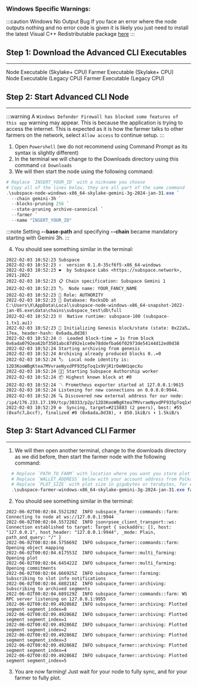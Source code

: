 
### Windows Specific Warnings:
:::caution  Windows No Output Bug
If you face an error where the node outputs nothing and no error code is given it is likely you just need to install the latest Visual C++ Redistributable package [here](https://learn.microsoft.com/en-us/cpp/windows/latest-supported-vc-redist?view=msvc-170)
:::
 
## Step 1: Download the Advanced CLI Executables 
---

<div className={`${styles.buttons} ${styles.flexContainer}`}>
  <Link
    className="button button--secondary"
    to="https://github.com/subspace/subspace/releases/download/gemini-3g-2024-jan-31/subspace-node-windows-x86_64-skylake-gemini-3g-2024-jan-31.exe"
    style={{ display: 'flex', flexDirection: 'column', alignItems: 'center', justifyContent: 'center', textAlign: 'center', padding: '10px' }}>
    <span style={{ fontSize: '20px' }}>Node Executable</span>
    <span style={{ fontSize: '14px' }}>(Skylake+ CPU)</span>
  </Link>
  <Link
    className="button button--secondary"
    to="https://github.com/subspace/subspace/releases/download/gemini-3g-2024-jan-31/subspace-farmer-windows-x86_64-skylake-gemini-3g-2024-jan-31.exe"
    style={{ display: 'flex', flexDirection: 'column', alignItems: 'center', justifyContent: 'center', textAlign: 'center', padding: '10px' }}>
    <span style={{ fontSize: '20px' }}>Farmer Executable</span>
    <span style={{ fontSize: '14px' }}>(Skylake+ CPU)</span>
  </Link>
</div>
 
<div className={`${styles.buttons} ${styles.flexContainer}`}>
  <Link
    className="button button--secondary"
    to="https://github.com/subspace/subspace/releases/download/gemini-3g-2024-jan-31/subspace-node-windows-x86_64-v2-gemini-3g-2024-jan-31.exe"
    style={{ display: 'flex', flexDirection: 'column', alignItems: 'center', justifyContent: 'center', textAlign: 'center', padding: '10px' }}>
    <span style={{ fontSize: '20px' }}>Node Executable</span>
    <span style={{ fontSize: '14px' }}>(Legacy CPU)</span>
  </Link>
  <Link
    className="button button--secondary"
    to="https://github.com/subspace/subspace/releases/download/gemini-3g-2024-jan-31/subspace-farmer-windows-x86_64-v2-gemini-3g-2024-jan-31.exe"
    style={{ display: 'flex', flexDirection: 'column', alignItems: 'center', justifyContent: 'center', textAlign: 'center', padding: '10px' }}>
    <span style={{ fontSize: '20px' }}>Farmer Executable</span>
    <span style={{ fontSize: '14px' }}>(Legacy CPU)</span>
  </Link>
</div>


## Step 2: Start Advanced CLI Node
---

:::warning 
A `Windows Defender Firewall has blocked some features of this app` warning may appear.
This is because the application is trying to access the internet. This is expected as it is how the farmer talks to other farmers on the network, select `Allow access` to continue setup. 
:::

1. Open `Powershell` (we do not recommend using Command Prompt as its syntax is slightly different)
2. In the terminal we will change to the Downloads directory using this command `cd Downloads`
3. We will then start the node using the following command:

```powershell
# Replace `INSERT_YOUR_ID` with a nickname you choose
# Copy all of the lines below, they are all part of the same command
.\subspace-node-windows-x86_64-skylake-gemini-3g-2024-jan-31.exe `
  --chain gemini-3h `
  --blocks-pruning 256 `
  --state-pruning archive-canonical `
  --farmer `
  --name "INSERT_YOUR_ID"
```

:::note
Setting **--base-path** and specifying **--chain** became mandatory starting with Gemini 3h. 
:::
  
4. You should see something similar in the terminal:
```text
2022-02-03 10:52:23 Subspace
2022-02-03 10:52:23 ✌️  version 0.1.0-35cf6f5-x86_64-windows
2022-02-03 10:52:23 ❤️  by Subspace Labs <https://subspace.network>, 2021-2022
2022-02-03 10:52:23 📋 Chain specification: Subspace Gemini 1
2022-02-03 10:52:23 🏷  Node name: YOUR_FANCY_NAME
2022-02-03 10:52:23 👤 Role: AUTHORITY
2022-02-03 10:52:23 💾 Database: RocksDb at C:\Users\X\AppData\Local\subspace-node-windows-x86_64-snapshot-2022-jan-05.exe\data\chains\subspace_test\db\full
2022-02-03 10:52:23 ⛓  Native runtime: subspace-100 (subspace-1.tx1.au1)
2022-02-03 10:52:23 🔨 Initializing Genesis block/state (state: 0x22a5…17ea, header-hash: 0x6ada…0d38)
2022-02-03 10:52:24 ⏱  Loaded block-time = 1s from block 0x6ada0792ea62bf3501abc87d92e1ce0e78ddefba66f02973de54144d12ed0d38
2022-02-03 10:52:24 Starting archiving from genesis
2022-02-03 10:52:24 Archiving already produced blocks 0..=0
2022-02-03 10:52:24 🏷  Local node identity is: 12D3KooWBgKtea7MVvraeNyxdPF935pToq1x9VjR1rDeNH1qecXu
2022-02-03 10:52:24 🧑‍🌾 Starting Subspace Authorship worker
2022-02-03 10:52:24 📦 Highest known block at #0
2022-02-03 10:52:24 〽️ Prometheus exporter started at 127.0.0.1:9615
2022-02-03 10:52:24 Listening for new connections on 0.0.0.0:9944.
2022-02-03 10:52:26 🔍 Discovered new external address for our node: /ip4/176.233.17.199/tcp/30333/p2p/12D3KooWBgKtea7MVvraeNyxdPF935pToq1x9VjR1rDeNH1qecXu
2022-02-03 10:52:29 ⚙️  Syncing, target=#215883 (2 peers), best: #55 (0xafc7…bccf), finalized #0 (0x6ada…0d38), ⬇ 850.1kiB/s ⬆ 1.5kiB/s
```

## Step 3: Start Advanced CLI Farmer
---

1. We will then open another terminal, change to the downloads directory as we did before, then start the farmer node with the following command:
```PowerShell
  # Replace `PATH_TO_FARM` with location where you want you store plot files
  # Replace `WALLET_ADDRESS` below with your account address from Polkadot.js wallet
  # Replace `PLOT_SIZE` with plot size in gigabytes or terabytes, for example 100G or 2T (but leave at least 60G of disk space for node and some for OS)
  .\subspace-farmer-windows-x86_64-skylake-gemini-3g-2024-jan-31.exe farm --reward-address WALLET_ADDRESS path=PATH_TO_FARM,size=PLOT_SIZE
```

2. You should see something similar in the terminal:
```text
2022-06-02T00:02:04.552120Z  INFO subspace_farmer::commands::farm: Connecting to node at ws://127.0.0.1:9944
2022-06-02T00:02:04.557220Z  INFO jsonrpsee_client_transport::ws: Connection established to target: Target { sockaddrs: [], host: "127.0.0.1", host_header: "127.0.0.1:9944", _mode: Plain, path_and_query: "/" }
2022-06-02T00:02:04.575669Z  INFO subspace_farmer::commands::farm: Opening object mapping
2022-06-02T00:02:04.617553Z  INFO subspace_farmer::multi_farming: Opening plot
2022-06-02T00:02:04.645422Z  INFO subspace_farmer::multi_farming: Opening commitments
2022-06-02T00:02:04.666925Z  INFO subspace_farmer::farming: Subscribing to slot info notifications
2022-06-02T00:02:04.688218Z  INFO subspace_farmer::archiving: Subscribing to archived segments
2022-06-02T00:02:04.689129Z  INFO subspace_farmer::commands::farm: WS RPC server listening on 127.0.0.1:9955
2022-06-02T00:02:09.492868Z  INFO subspace_farmer::archiving: Plotted segment segment_index=0
2022-06-02T00:02:09.492868Z  INFO subspace_farmer::archiving: Plotted segment segment_index=1
2022-06-02T00:02:09.492868Z  INFO subspace_farmer::archiving: Plotted segment segment_index=2
2022-06-02T00:02:09.492868Z  INFO subspace_farmer::archiving: Plotted segment segment_index=3
2022-06-02T00:02:09.492868Z  INFO subspace_farmer::archiving: Plotted segment segment_index=4
2022-06-02T00:02:09.492868Z  INFO subspace_farmer::archiving: Plotted segment segment_index=5
```

3. You are now farming! Just wait for your node to fully sync, and for your farmer to fully plot.